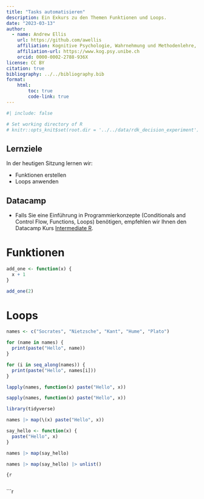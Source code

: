 ```yaml
---
title: "Tasks automatisieren"
description: Ein Exkurs zu den Themen Funktionen und Loops.
date: "2023-03-13"
author:
  - name: Andrew Ellis
    url: https://github.com/awellis
    affiliation: Kognitive Psychologie, Wahrnehmung und Methodenlehre, Universität Bern 
    affiliation-url: https://www.kog.psy.unibe.ch
    orcid: 0000-0002-2788-936X
license: CC BY
citation: true
bibliography: ../../bibliography.bib
format:
    html:
        toc: true
        code-link: true
---
```


```r
#| include: false

# Set working directory of R
# knitr::opts_knit$set(root.dir = '../../data/rdk_decision_experiment')
```

:::{.callout-tip collapse="false"}
## Lernziele

In der heutigen Sitzung lernen wir:

- Funktionen erstellen
- Loops anwenden
:::



:::{.callout-caution collapse="true"}
## Datacamp
- Falls Sie eine Einführung in Programmierkonzepte (Conditionals and Control Flow, Functions, Loops) benötigen, empfehlen wir Ihnen den Datacamp Kurs [Intermediate R](https://app.datacamp.com/learn/courses/intermediate-r).
:::


# Funktionen

```r
add_one <- function(x) {
  x + 1
}
```


```r
add_one(2)
```

# Loops    



```r
names <- c("Socrates", "Nietzsche", "Kant", "Hume", "Plato")
```


```r
for (name in names) {
  print(paste("Hello", name))
}

```


```r
for (i in seq_along(names)) {
  print(paste("Hello", names[i]))
}
```

```r
lapply(names, function(x) paste("Hello", x))
```

```r
sapply(names, function(x) paste("Hello", x))
```


```r
library(tidyverse)
```

```r
names |> map(\(x) paste("Hello", x))
```

```r
say_hello <- function(x) {
  paste("Hello", x)
}
```

```r
names |> map(say_hello)
```

```r
names |> map(say_hello) |> unlist()
```

```{r
```

```r
```

```r